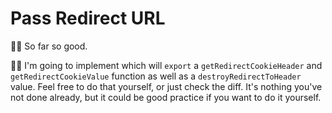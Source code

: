 # Pass Redirect URL

👨‍💼 So far so good.

🧝‍♂️ I'm going to
implement <InlineFile file="app/utils/redirect-cookie.server.ts" /> which will
`export` a `getRedirectCookieHeader` and `getRedirectCookieValue` function as
well as a `destroyRedirectToHeader` value. Feel free to do that yourself, or
just <DiffLink>check the diff</DiffLink>. It's nothing you've not done already,
but it could be good practice if you want to do it yourself.

